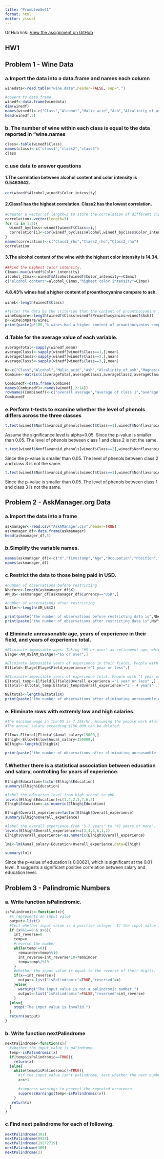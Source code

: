 ```yaml
---
title: "PromblemSet1"
format: html
editor: visual
---
```

GitHub link: [View the assignment on GitHub](https://github.com/IceCedar/Assignment)

## HW1

## Problem 1 - Wine Data

### a.Import the data into a data.frame and names each column

```r
winedata<-read.table("wine.data",header=FALSE, sep=",")

#covert to data.frame
winedf<-data.frame(winedata)
dim(winedf)
names(winedf)<-c("Class","Alcohol","Malic_acid","Ash","Alcalinity_of_ash","Magnesium","Total_phenols","Flavanoids","Nonflavanoid_phenols","Proanthocyanins","Color_intensity","Hue","OD280/OD315_of_diluted_wines","Proline")
head(winedf,5)
```

### b. The number of wine within each class is equal to the data reported in "wine.names

```r
class<-table(winedf$Class)
names(class)<-c("class1","class2","class3")
class
```

### c.use data to answer questions

#### 1.The correlation between alcohol content and color intensity is 0.5463642.

```r
cor(winedf$Alcohol,winedf$Color_intensity)
```

#### 2.Class1 has the highest correlation. Class2 has the lowest correlation.

```r
#Creater a vector of length=3 to store the correlation of different classes.
correlation<-vector(length=3)
for (i in 1:3){
  winedf_byclass<-winedf[winedf$Class==i,]
  correlation[i]<-cor(winedf_byclass$Alcohol,winedf_byclass$Color_intensity)
}
names(correlation)<-c("Class1_rho","Class2_rho","Class3_rho")
correlation

```

#### 3.The alcohol content of the wine with the highest color intensity is 14.34.

```r
##Find the highest color intensity.
CImax<-max(winedf$Color_intensity)
alcohol_CImax<-winedf$Alcohol[winedf$Color_intensity==CImax]
c("alcohol content"=alcohol_CImax,"highest color intensity"=CImax)
```

#### 4.8.43% wines had a higher content of proanthocyanins compare to ash.

```r
wineL<-length(winedf$Class)

#filter the data by the criterion that the content of proanthocyanins is larger than ash.
wineCompare<-length(winedf$Class[winedf$Proanthocyanins>winedf$Ash])
p<-wineCompare/wineL
print(paste(p*100,"% wines had a higher content of proanthocyanins compare to ash."))
```

### d.Table for the average value of each variable.

```r
averageTotal<-sapply(winedf,mean)
averageClass1<-sapply(winedf[winedf$Class==1,],mean)
averageClass2<-sapply(winedf[winedf$Class==2,],mean)
averageClass3<-sapply(winedf[winedf$Class==3,],mean)

N<-c("Class","Alcohol","Malic_acid","Ash","Alcalinity_of_ash","Magnesium","Total_phenols","Flavanoids","Nonflavanoid_phenols","Proanthocyanins","Color_intensity","Hue","OD280/OD315_of_diluted_wines","Proline")
Combine<-matrix(c(averageTotal,averageClass1,averageClass2,averageClass3),nrow=4,byrow=TRUE)

Combinedf<-data.frame(Combine)
names(Combinedf)<-names(winedf[,2:14])
rownames(Combinedf)<-c("overall average","average of class 1","average of class 2","average of class 3")
Combinedf
```

### e.Perform t-tests to examine whether the level of phenols differs across the three classes

```r
t.test(winedf$Nonflavanoid_phenols[winedf$Class==1],winedf$Nonflavanoid_phenols[winedf$Class==2])
```

Assume the significance level is alpha=0.05. Since the p-value is smaller than 0.05. The level of phenols between class 1 and class 2 is not the same.

```r
t.test(winedf$Nonflavanoid_phenols[winedf$Class==2],winedf$Nonflavanoid_phenols[winedf$Class==3])
```

Since the p-value is smaller than 0.05. The level of phenols between class 2 and class 3 is not the same.

```r
t.test(winedf$Nonflavanoid_phenols[winedf$Class==1],winedf$Nonflavanoid_phenols[winedf$Class==3])
```

Since the p-value is smaller than 0.05. The level of phenols between class 1 and class 3 is not the same.

## Problem 2 - AskManager.org Data

### a.Import the data into a frame

```r
askmanager<-read.csv("AskAManager.csv",header=TRUE)
askmanager_df<-data.frame(askmanager)
head(askmanager_df,5)
```

### b.Simplify the variable names.

```r
names(askmanager_df)<-c("X","Timestamp","Age","Occupation","Position","Position_Note","Auual_salary","Compenstion","Currency","Currency_Other","Income_Note","Country","State_US","City","Overall_experience","Field_experience","Education","Gender","Race")
names(askmanager_df)
```

### c.Restrict the data to those being paid in USD.

```r
#number of observations before restricting
Nbefore<-length(askmanager_df$X)
AM_US<-askmanager_df[askmanager_df$Currency=="USD",]

#number of observations after restricting
Nafter<-length(AM_US$X)

print(paste("the number of observations before restricting data is",Nbefore))
print(paste("the number of observations after restricting data is",Nafter))
```

### d.Eliminate unreasonable age, years of experience in their field, and years of experience total.

```r
#Eliminate impossible ages. Taking "65 or over" as retirement age, which can be eliminated.
Elage<-AM_US[AM_US$Age!="65 or over",]

#Eliminate impossible years of experience in their fields. People with "1 year or less" can be seen as beginner, who may not good at their professional work.
Elfield<-Elage[Elage$Field_experience!="1 year or less",]

#Eliminate impossible years of experience total. People with "1 year or less" and "2 - 4 years" may still don't get used to their work.
Eltotal_temp<-Elfield[Elfield$Overall_experience!="1 year or less" ,]
Eltotal<-Eltotal_temp[Eltotal_temp$Overall_experience!="2 - 4 years" ,]

NEltotal<-length(Eltotal$X)
print(paste("the number of observations after eliminating unreasonble data is",NEltotal))
```

### e. Eliminate rows with extremly low and high salaries.

```r
#The minimum wage in the US is 7.25$/hr. Assuming the people work #full-time for 40 hours week, the annual salary is $15,080. #$15,080 is taken as lower bound.
#The annual salary exceeding $150,000 can be deleted.

Ellow<-Eltotal[Eltotal$Auual_salary>15080,]
Elhigh<-Ellow[Ellow$Auual_salary<150000,]
NElhigh<-length(Elhigh$X)

print(paste("the number of observations after eliminating unreasonble income is",NElhigh))
```

### f.Whether there is a statistical association between education and salary, controlling for years of experience.

```r
Elhigh$Education=factor(Elhigh$Education)
summary(Elhigh$Education)

#label the education level from High school to phD
levels(Elhigh$Education)=c(1,4,2,5,7,6,3)
Elhigh$Education<-as.numeric(Elhigh$Education)

Elhigh$Overall_experience=factor(Elhigh$Overall_experience)
summary(Elhigh$Overall_experience)

#label the overall experience from "5-7 years" to "41 years or more".
levels(Elhigh$Overall_experience)=c(3,4,5,6,1,2)
Elhigh$Overall_experience<-as.numeric(Elhigh$Overall_experience)

lm1<-lm(Auual_salary~Education+Overall_experience,data=Elhigh)

summary(lm1)
```
Since the p-value of education is 0.00621, which is significant at the 0.01 level. It suggests a significant positive correlation between salary and education level.


## Problem 3 - Palindromic Numbers

### a. Write function isPalindromic.

```r
isPalindromic<-function(x){
  #x represents an input value
  output<-list()
  #Test whether input value is a positive integer. If the input value is a positive integer, the process will continue.
  if (x%%1==0 & x>0){
    int_reverse=0
    temp=x
    #reverse the number
    while(temp!=0){
      remainder=temp%%10
      int_reverse=int_reverse*10+remainder
      temp=temp%/%10
    }
    #whether the input value is equal to the reverse of their digits.
    if(x==int_reverse){
      output<-list("isPalindromic"=TRUE,"reversed"=x)
    }else{
      warning("The input value is not a palindromic number.")
      output<-list("isPalindromic"=FALSE,"reversed"=int_reverse)
    }
  }else{
    stop("The input value is invalid.")
  }
  return(output)
}
```

### b. Write function nextPalindrome

```r
nextPalindrome<-function(x){
  #whether the input value is palindrome.
  temp<-isPalindromic(x)
  if(temp$isPalindromic==TRUE){
    return(x)
  }else{
    while(temp$isPalindromic!=TRUE){
      #if the input value isn't palindrome, test whether the next number is palindrome.
      x=x+1
      
      #suppress warnings to prevent the repeated occurence.
      suppressWarnings(temp<-isPalindromic(x))
    }
   return(x)
  }
}
```

### c.Find next palindrome for each of following.

```r
nextPalindrome(391)
nextPalindrome(9928)
nextPalindrome(19272719)
nextPalindrome(109)
nextPalindrome(2)
```
